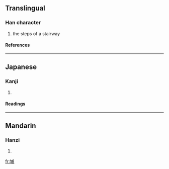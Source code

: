 ==Translingual==
===Han character===
{{Han char|rn=32|rad=土|as=11|sn=14|four=|canj=土戈竹火 (GIHF)}}
# the steps of a stairway
====References====
{{Han ref|kx=0237.180|dkj=05410|dj=0475.240|hdz=10478.130|uh=5884|ud=22660}}
----
==Japanese==
===Kanji===
{{ja-kanji|grade=|rs=土11}}
# {{defn|Japanese}} 
====Readings====
{{ja-readings|on=[[そく]] (soku)|kun=[[きだ]] (kida)}}
----
==Mandarin==
===Hanzi===
{{cmn-hanzi|pin=[[qī]] (qi1)|wg=ch'i<sup>1</sup>}}
# {{defn|Mandarin}}

[[fr:墄]]